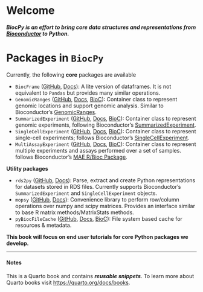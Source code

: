 # Welcome {.unnumbered}

***BiocPy is an effort to bring core data structures and representations from [Bioconductor](https://www.bioconductor.org) to Python.***

# Packages in `BiocPy` {#sec-core-pkgs}

Currently, the following **core** packages are available 

- `BiocFrame` ([GitHub](https://github.com/BiocPy/BiocFrame), [Docs](https://biocpy.github.io/BiocFrame/)): A lite version of dataframes. It is not equivalent to `Pandas` but provides many similar operations.
- `GenomicRanges` ([GitHub](https://github.com/BiocPy/GenomicRanges), [Docs](https://biocpy.github.io/GenomicRanges/), [BioC](https://bioconductor.org/packages/release/bioc/html/GenomicRanges.html)): Container class to represent genomic locations and support genomic analysis. Similar to Bioconductor's [GenomicRanges](https://bioconductor.org/packages/release/bioc/html/GenomicRanges.html).
- `SummarizedExperiment` ([GitHub](https://github.com/BiocPy/SummarizedExperiment), [Docs](https://biocpy.github.io/SummarizedExperiment/), [BioC](https://bioconductor.org/packages/release/bioc/html/SummarizedExperiment.html)): Container class to represent genomic experiments, following Bioconductor's [SummarizedExperiment](https://bioconductor.org/packages/release/bioc/html/SummarizedExperiment.html).
- `SingleCellExperiment` ([GitHub](https://github.com/BiocPy/SingleCellExperiment), [Docs](https://biocpy.github.io/SingleCellExperiment/), [BioC](https://bioconductor.org/packages/release/bioc/html/SingleCellExperiment.html)): Container class to represent single-cell experiments; follows Bioconductor’s [SingleCellExperiment](https://bioconductor.org/packages/release/bioc/html/SingleCellExperiment.html).
- `MultiAssayExperiment` ([GitHub](https://github.com/BiocPy/MultiAssayExperiment), [Docs](https://biocpy.github.io/MultiAssayExperiment/), [BioC](https://bioconductor.org/packages/release/bioc/html/MultiAssayExperiment.html)): Container class to represent multiple experiments and assays performed over a set of samples. follows Bioconductor's [MAE R/Bioc Package](https://bioconductor.org/packages/release/bioc/html/MultiAssayExperiment.html).

**Utility packages**

- `rds2py` ([GitHub](https://github.com/BiocPy/rds2py), [Docs](https://biocpy.github.io/rds2py/)): Parse, extract and create Python representations for datasets stored in RDS files. Currently supports Bioconductor's `SummarizedExperiment` and `SingleCellExperiment` objects.
- `mopsy` ([GitHub](https://github.com/BiocPy/mopsy), [Docs](https://biocpy.github.io/mopsy/)): Convenience library to perform row/column operations over numpy and scipy matrices. Provides an interface similar to base R matrix methods/MatrixStats methods.
- `pyBiocFileCache` ([GitHub](https://github.com/BiocPy/pyBiocFileCache), [Docs](https://pypi.org/project/pyBiocFileCache/), [BioC](https://github.com/Bioconductor/BiocFileCache)): File system based cache for resources & metadata. 

**This book will focus on end user tutorials for core Python packages we develop.**

-----
#### Notes

This is a Quarto book and contains ***reusable snippets***. To learn more about Quarto books visit <https://quarto.org/docs/books>.
